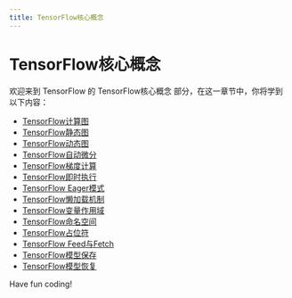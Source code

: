 ```yaml
---
title: TensorFlow核心概念
---
```


# TensorFlow核心概念

欢迎来到 TensorFlow 的 TensorFlow核心概念 部分，在这一章节中，你将学到以下内容：

- [TensorFlow计算图](./0-tensorflow-computational-graph.mdx)
- [TensorFlow静态图](./1-tensorflow-static-graph.mdx)
- [TensorFlow动态图](./2-tensorflow-dynamic-graph.mdx)
- [TensorFlow自动微分](./3-tensorflow-automatic-differentiation.mdx)
- [TensorFlow梯度计算](./4-tensorflow-gradient-calculation.mdx)
- [TensorFlow即时执行](./5-tensorflow-immediate-execution.mdx)
- [TensorFlow Eager模式](./6-tensorflow-eager-mode.mdx)
- [TensorFlow懒加载机制](./7-tensorflow-lazy-loading-mechanism.mdx)
- [TensorFlow变量作用域](./8-tensorflow-variable-scope.mdx)
- [TensorFlow命名空间](./9-tensorflow-namespace.mdx)
- [TensorFlow占位符](./10-tensorflow-placeholder.mdx)
- [TensorFlow Feed与Fetch](./11-tensorflow-feed-and-fetch.mdx)
- [TensorFlow模型保存](./12-tensorflow-model-saving.mdx)
- [TensorFlow模型恢复](./13-tensorflow-model-recovery.mdx)

Have fun coding!